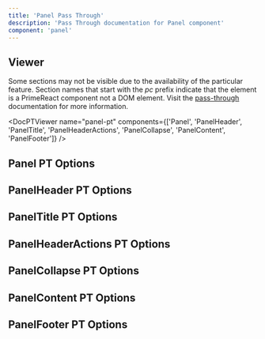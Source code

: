 ```yaml
---
title: 'Panel Pass Through'
description: 'Pass Through documentation for Panel component'
component: 'panel'
---
```


## Viewer

Some sections may not be visible due to the availability of the particular feature. Section names that start with the _pc_ prefix indicate that the element is a PrimeReact component not a DOM element. Visit the [pass-through](https://primevue.org/passthrough/#pcprefix) documentation for more information.

<DocPTViewer name="panel-pt" components={['Panel', 'PanelHeader', 'PanelTitle', 'PanelHeaderActions', 'PanelCollapse', 'PanelContent', 'PanelFooter']} />

## Panel PT Options

<DocTable name="Panel" category="pt" />

## PanelHeader PT Options

<DocTable name="PanelHeader" category="pt" />

## PanelTitle PT Options

<DocTable name="PanelTitle" category="pt" />

## PanelHeaderActions PT Options

<DocTable name="PanelHeaderActions" category="pt" />

## PanelCollapse PT Options

<DocTable name="PanelCollapse" category="pt" />

## PanelContent PT Options

<DocTable name="PanelContent" category="pt" />

## PanelFooter PT Options

<DocTable name="PanelFooter" category="pt" />
